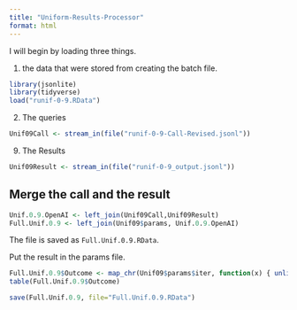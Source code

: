 ```yaml
---
title: "Uniform-Results-Processor"
format: html
---
```


I will begin by loading three things.  

1. the data that were stored from creating the batch file.

```r
library(jsonlite)
library(tidyverse)
load("runif-0-9.RData")
```

2. The queries

```r
Unif09Call <- stream_in(file("runif-0-9-Call-Revised.jsonl"))
```

9. The Results

```r
Unif09Result <- stream_in(file("runif-0-9_output.jsonl"))
```

## Merge the call and the result

```r
Unif.0.9.OpenAI <- left_join(Unif09Call,Unif09Result)
Full.Unif.0.9 <- left_join(Unif09$params, Unif.0.9.OpenAI)
```

The file is saved as `Full.Unif.0.9.RData`.

Put the result in the params file.

```r
Full.Unif.0.9$Outcome <- map_chr(Unif09$params$iter, function(x) { unlist(Unif09Result$response$body$choices[[x]][[2]][2]) })
table(Full.Unif.0.9$Outcome)
```

```r
save(Full.Unif.0.9, file="Full.Unif.0.9.RData")
```

